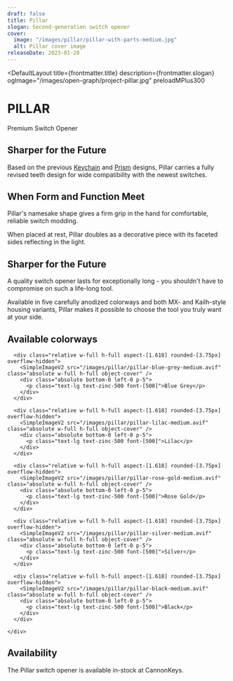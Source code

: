 ```yaml
---
draft: false
title: Pillar
slogan: Second-generation switch opener
cover:
  image: "/images/pillar/pillar-with-parts-medium.jpg"
  alt: Pillar cover image
releaseDate: 2023-01-28
---
```


<DefaultLayout 
  title={frontmatter.title} 
  description={frontmatter.slogan}
  ogImage="/images/open-graph/project-pillar.jpg"
  preloadMPlus300
>

  <div class="w-full aspect-[1.618] max-h-[720px] min-h-[480px] overflow-hidden relative bg-black">
    <div class="w-full h-full container mx-auto relative">
      <SimpleImageV2 src="/images/pillar/pillar-macro-large.avif" class="w-full h-full object-cover absolute" />
    </div>
    <div class="absolute bg-gradient-to-t from-[#FFFFFF] w-full h-1/5 bottom-0">
    </div>
  </div>

  <div class="container mx-auto text-center pt-20 pb-24">
    <h1 class="!font-['M_PLUS_Rounded_1c'] !font-[300] text-7xl pb-5">PILLAR</h1>
    <p class="text-lg">Premium Switch Opener</p>
    <div class="flex flex-row gap-4 flex-wrap justify-center">
      <SimpleButton label="Shop Now" url="https://cannonkeys.com/products/pillar-switch-opener" fitWidth extraClasses='mt-10' />
    </div>
  </div>

  <HorizontalStackBlock src="/images/pillar/pillar-with-parts-medium.jpg" imageClasses="aspect-[1.618] w-full h-full object-cover"  noGap noProse reverse >
    <div class="lg:pe-24 flex flex-col items-end text-end">
      <h2 class="text-3xl font-[560] pb-7">Sharper for the Future</h2>
      <p class="mb-4">Based on the previous <a class="underline" href="/projects/keychain/">Keychain</a> and <a class="underline" href="/projects/prism/">Prism</a> designs, Pillar carries a fully revised teeth design for wide compatibility with the newest switches.</p>
    </div>
  </HorizontalStackBlock>

  <HorizontalStackBlock src="/images/pillar/pillar-silver-large.jpg" imageClasses="aspect-[1.618] w-full h-full object-cover"  noGap noProse >
    <div class="lg:ps-24 flex flex-col items-start text-start">
      <h2 class="text-3xl font-[560] pb-7">When Form and Function Meet</h2>
      <p class="mb-4">Pillar's namesake shape gives a firm grip in the hand for comfortable, reliable switch modding.</p>
      <p>When placed at rest, Pillar doubles as a decorative piece with its faceted sides reflecting in the light.</p>
    </div>
  </HorizontalStackBlock>

  <HorizontalStackBlock src="/images/pillar/pillar-variety-mx-medium.jpg" imageClasses="aspect-[1.618] w-full h-full object-cover"  noGap noProse reverse >
    <div class="lg:pe-24 flex flex-col items-end text-end">
      <h2 class="text-3xl font-[560] pb-7">Sharper for the Future</h2>
      <p class="mb-4">A quality switch opener lasts for exceptionally long - you shouldn't have to compromise on such a life-long tool.</p>
      <p>Available in five carefully anodized colorways and both MX- and Kailh-style housing variants, Pillar makes it possible to choose the tool you truly want at your side.</p>
    </div>
  </HorizontalStackBlock>

  <div class="container mx-auto text-center">
    <h2 class="text-3xl font-[560] pt-28 pb-12">Available colorways</h2>
    <div class="grid grid-cols-2 grid-flow-row gap-8">

      <div class="relative w-full h-full aspect-[1.618] rounded-[3.75px] overflow-hidden">
        <SimpleImageV2 src="/images/pillar/pillar-blue-grey-medium.avif" class="absolute w-full h-full object-cover" />
        <div class="absolute bottom-0 left-0 p-5">
          <p class="text-lg text-zinc-500 font-[500]">Blue Grey</p>
        </div>
      </div>

      <div class="relative w-full h-full aspect-[1.618] rounded-[3.75px] overflow-hidden">
        <SimpleImageV2 src="/images/pillar/pillar-lilac-medium.avif" class="absolute w-full h-full object-cover" />
        <div class="absolute bottom-0 left-0 p-5">
          <p class="text-lg text-zinc-500 font-[500]">Lilac</p>
        </div>
      </div>

      <div class="relative w-full h-full aspect-[1.618] rounded-[3.75px] overflow-hidden">
        <SimpleImageV2 src="/images/pillar/pillar-rose-gold-medium.avif" class="absolute w-full h-full object-cover" />
        <div class="absolute bottom-0 left-0 p-5">
          <p class="text-lg text-zinc-500 font-[500]">Rose Gold</p>
        </div>
      </div>

      <div class="relative w-full h-full aspect-[1.618] rounded-[3.75px] overflow-hidden">
        <SimpleImageV2 src="/images/pillar/pillar-silver-medium.avif" class="absolute w-full h-full object-cover" />
        <div class="absolute bottom-0 left-0 p-5">
          <p class="text-lg text-zinc-500 font-[500]">Silver</p>
        </div>
      </div>

      <div class="relative w-full h-full aspect-[1.618] rounded-[3.75px] overflow-hidden">
        <SimpleImageV2 src="/images/pillar/pillar-black-medium.avif" class="absolute w-full h-full object-cover" />
        <div class="absolute bottom-0 left-0 p-5">
          <p class="text-lg text-zinc-500 font-[500]">Black</p>
        </div>
      </div>

    </div>
  </div>

  <div class="container mx-auto text-center flex flex-col justify-center items-center">
    <h2 class="text-3xl font-[560] pt-28 pb-5">Availability</h2>
    <p>The Pillar switch opener is available in-stock at CannonKeys.</p>
    <SimpleButton label="Shop Now" url="https://cannonkeys.com/products/pillar-switch-opener" fitWidth extraClasses='mt-10 mb-4' />
  </div>
  

  

</DefaultLayout>